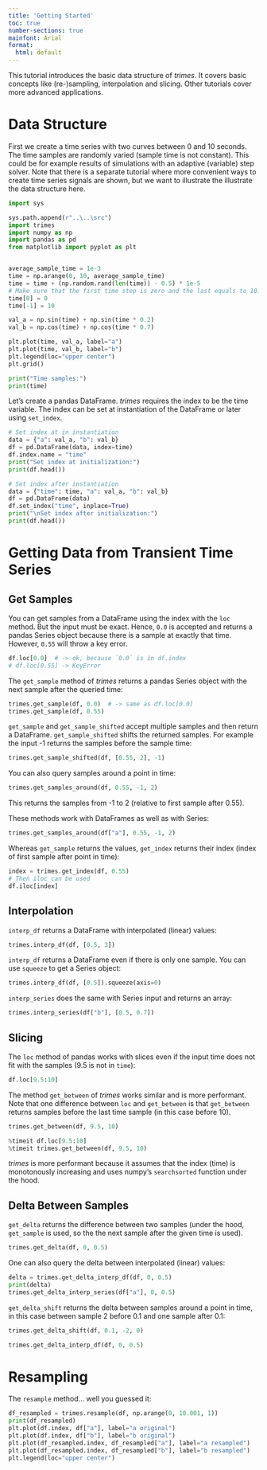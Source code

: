 ```yaml
---
title: 'Getting Started'
toc: true
number-sections: true
mainfont: Arial
format:
  html: default
---
```




This tutorial introduces the basic data structure of *trimes*. It covers basic concepts like (re-)sampling, interpolation and slicing. Other tutorials cover more advanced applications.

# Data Structure
First we create a time series with two curves between 0 and 10 seconds. The time samples are randomly varied (sample time is not constant). This could be for example results of simulations with an adaptive (variable) step solver. Note that there is a separate tutorial where more convenient ways to create time series signals are shown, but we want to illustrate the illustrate the data structure here.

```python
import sys

sys.path.append(r"..\..\src")
import trimes
import numpy as np
import pandas as pd
from matplotlib import pyplot as plt


average_sample_time = 1e-3
time = np.arange(0, 10, average_sample_time)
time = time + (np.random.rand(len(time)) - 0.5) * 1e-5
# Make sure that the first time step is zero and the last equals to 10. This is not a generic requirement of trimes, but necessary for this tutorial.
time[0] = 0
time[-1] = 10

val_a = np.sin(time) + np.sin(time * 0.2)
val_b = np.cos(time) + np.cos(time * 0.7)

plt.plot(time, val_a, label="a")
plt.plot(time, val_b, label="b")
plt.legend(loc="upper center")
plt.grid()

print("Time samples:")
print(time)
```

Let's create a pandas DataFrame. *trimes* requires the index to be the time variable. The index can be set at instantiation of the DataFrame or later using `set_index`.

```python
# Set index at in instantiation
data = {"a": val_a, "b": val_b}
df = pd.DataFrame(data, index=time)
df.index.name = "time"
print("Set index at initialization:")
print(df.head())

# Set index after instantiation
data = {"time": time, "a": val_a, "b": val_b}
df = pd.DataFrame(data)
df.set_index("time", inplace=True)
print("\nSet index after initialization:")
print(df.head())
```

# Getting Data from Transient Time Series

## Get Samples
You can get samples from a DataFrame using the index with the `loc` method. But the input must be exact. Hence, `0.0` is accepted and returns a pandas Series object because there is a sample at exactly that time. However, `0.55` will throw a key error.

```python
df.loc[0.0]  # -> ok, because `0.0` is in df.index
# df.loc[0.55] -> KeyError
```

The `get_sample` method of *trimes* returns a pandas Series object with the next sample after the queried time:

```python
trimes.get_sample(df, 0.0)  # -> same as df.loc[0.0]
trimes.get_sample(df, 0.55)
```

`get_sample` and `get_sample_shifted` accept multiple samples and then return a DataFrame. `get_sample_shifted` shifts the returned samples. For example the input -1 returns the samples before the sample time:

```python
trimes.get_sample_shifted(df, [0.55, 2], -1)
```

You can also query samples around a point in time:

```python
trimes.get_samples_around(df, 0.55, -1, 2)
```

This returns the samples from -1 to 2 (relative to first sample after 0.55).

These methods work with DataFrames as well as with Series:

```python
trimes.get_samples_around(df["a"], 0.55, -1, 2)
```

Whereas `get_sample` returns the values, `get_index` returns their index (index of first sample after point in time):

```python
index = trimes.get_index(df, 0.55)
# Then iloc can be used
df.iloc[index]
```

## Interpolation
`interp_df` returns a DataFrame with interpolated (linear) values:

```python
trimes.interp_df(df, [0.5, 3])
```

`interp_df` returns a DataFrame even if there is only one sample. You can use `squeeze` to get a Series object:

```python
trimes.interp_df(df, [0.5]).squeeze(axis=0)
```

`interp_series` does the same with Series input and returns an array:

```python
trimes.interp_series(df["b"], [0.5, 0.7])
```

## Slicing
The `loc` method of pandas works with slices even if the input time does not fit with the samples (9.5 is not in `time`):

```python
df.loc[9.5:10]
```

The method `get_between` of *trimes* works similar and is more performant. Note that one difference between `loc` and `get_between` is that `get_between` returns samples before the last time sample (in this case before 10).

```python
trimes.get_between(df, 9.5, 10)
```

```python
%timeit df.loc[9.5:10]
%timeit trimes.get_between(df, 9.5, 10)
```

*trimes* is more performant because it assumes that the index (time) is monotonously increasing and uses numpy's `searchsorted` function under the hood.

## Delta Between Samples
`get_delta` returns the difference between two samples (under the hood, `get_sample` is used, so the the next sample after the given time is used).

```python
trimes.get_delta(df, 0, 0.5)
```

One can also query the delta between interpolated (linear) values:

```python
delta = trimes.get_delta_interp_df(df, 0, 0.5)
print(delta)
trimes.get_delta_interp_series(df["a"], 0, 0.5)
```

`get_delta_shift` returns the delta between samples around a point in time, in this case between sample 2 before 0.1 and one sample after 0.1:

```python
trimes.get_delta_shift(df, 0.1, -2, 0)
```

```python
trimes.get_delta_interp_df(df, 0, 0.5)
```

# Resampling
The `resample` method... well you guessed it:

```python
df_resampled = trimes.resample(df, np.arange(0, 10.001, 1))
print(df_resampled)
plt.plot(df.index, df["a"], label="a original")
plt.plot(df.index, df["b"], label="b original")
plt.plot(df_resampled.index, df_resampled["a"], label="a resampled")
plt.plot(df_resampled.index, df_resampled["b"], label="b resampled")
plt.legend(loc="upper center")
```

